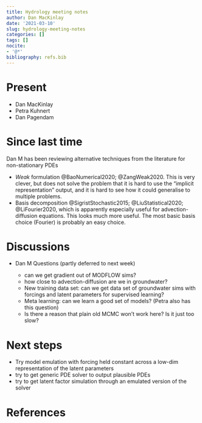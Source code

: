 ```yaml
---
title: Hydrology meeting notes
author: Dan MacKinlay
date: '2021-03-10'
slug: hydrology-meeting-notes
categories: []
tags: []
nocite:
- '@*'
bibliography: refs.bib
---
```


# Present

* Dan MacKinlay
* Petra Kuhnert
* Dan Pagendam

# Since last time

Dan M has been reviewing alternative techniques from the literature for non-stationary PDEs

* _Weak_ formulation @BaoNumerical2020; @ZangWeak2020. This is very clever, but does not solve the problem that it is hard to use the “implicit representation” output, and it is hard to see how it could generalise to multiple problems.
* Basis decomposition @SigristStochastic2015; @LiuStatistical2020; @LiFourier2020, which is apparently especially useful for advection-diffusion equations.
  This looks much more useful. The most basic basis choice (Fourier) is probably an easy choice.

#  Discussions

* Dan M Questions (partly deferred to next week)

  * can we get gradient out of MODFLOW sims?
  * how close to advection-diffusion are we in groundwater?
  * New training data set: can we get data set of groundwater sims with forcings and latent parameters for supervised learning?
  * Meta learning: can we learn a good set of models? (Petra also has this question)
  * Is there a reason that plain old MCMC won't work here? Is it just too slow?
  
# Next steps

* Try model emulation with forcing held constant across a low-dim representation of the latent parameters
* try to get generic PDE solver to output plausible PDEs
* try to get latent factor simulation through an emulated version of the solver

# References

::: {#refs}
:::

